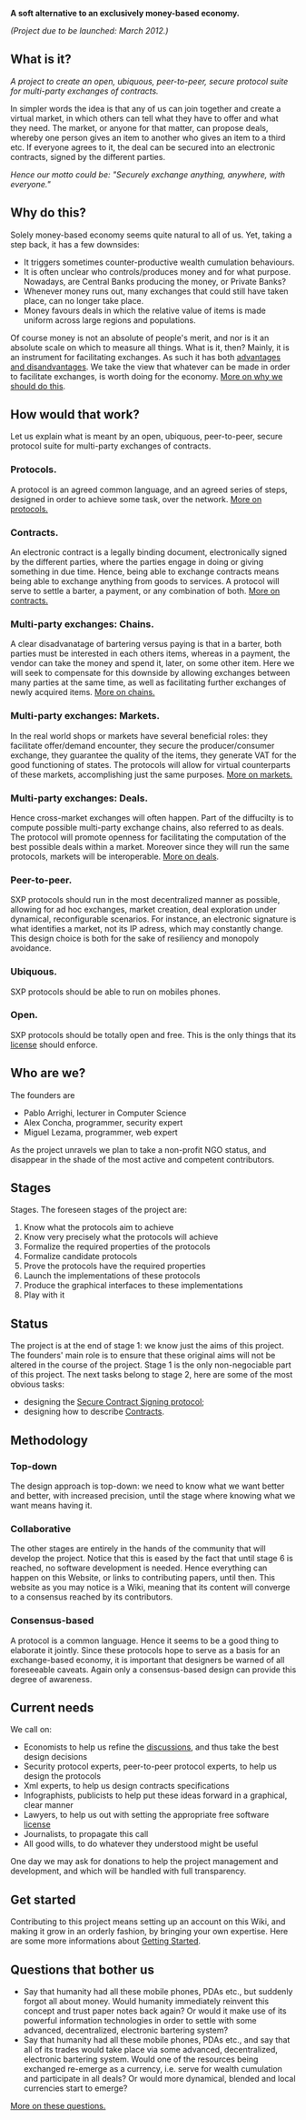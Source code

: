 '''A soft alternative to an exclusively money-based economy.'''

''(Project due to be launched: March 2012.)''

==What is it?==
''A project to create an open, ubiquous, peer-to-peer, secure protocol suite for multi-party exchanges of contracts.''

In simpler words the idea is that any of us can join together and create a virtual market, in which others can tell what they have to offer and what they need. The market, or anyone for that matter, can propose deals, whereby one person gives an item to another who gives an item to a third etc. If everyone agrees to it, the deal can be secured into an electronic contracts, signed by the different parties.

''Hence our motto could be: "Securely exchange anything, anywhere, with everyone."''

==Why do this?==
Solely money-based economy seems quite natural to all of us. Yet, taking a step back, it has a few downsides: 

* It triggers sometimes counter-productive wealth cumulation behaviours.
* It is often unclear who controls/produces money and for what purpose. Nowadays, are Central Banks producing the money, or Private Banks?
* Whenever money runs out, many exchanges that could still have taken place, can no longer take place.
* Money favours deals in which the relative value of items is made uniform across large regions and populations. 
Of course money is not an absolute of people's merit, and nor is it an absolute scale on which to measure all things. What is it, then? Mainly, it is an instrument for facilitating exchanges. As such it has both [[Exclusively Money Based Economy|advantages and disandvantages]]. We take the view that whatever can be made in order to facilitate exchanges, is worth doing for the economy. 
[[Why Do This|More on why we should do this]].

==How would that work?==
Let us explain what is meant by an open, ubiquous, peer-to-peer, secure protocol suite for multi-party exchanges of contracts.

===Protocols.===
A protocol is an agreed common language, and an agreed series of steps, designed in order to achieve some task, over the network. 
[[Protocols|More on protocols.]]

===Contracts.===
An electronic contract is a legally binding document, electronically signed by the different parties, where the parties engage in doing or giving something in due time. Hence, being able to exchange contracts means being able to exchange anything from goods to services. A protocol will serve to settle a barter, a payment, or any combination of both.  
[[Contracts|More on contracts.]]

===Multi-party exchanges: Chains.===
A clear disadvanatage of bartering versus paying is that in a barter, both parties must be interested in each others items, whereas in a payment, the vendor can take the money and spend it, later, on some other item. Here we will seek to compensate for this downside by allowing exchanges between many parties at the same time, as well as facilitating further exchanges of newly acquired items. 
[[Chains|More on chains.]]

===Multi-party exchanges: Markets.===
In the real world shops or markets have several beneficial roles: they facilitate offer/demand encounter, they secure the producer/consumer exchange, they guarantee the quality of the items, they generate VAT for the good functioning of states. The protocols will allow for virtual counterparts of these markets, accomplishing just the same purposes. 
[[Markets|More on markets.]]

===Multi-party exchanges: Deals. ===
Hence cross-market exchanges will often happen. Part of the diffucilty is to compute possible multi-party exchange chains, also referred to as deals. The protocol will promote openness for facilitating the computation of the best possible deals within a market. Moreover since they will run the same protocols, markets will be interoperable. 
[[Deals|More on deals]].

===Peer-to-peer.===
SXP protocols should run in the most decentralized manner as possible, allowing for ad hoc exchanges, market creation, deal exploration under dynamical, reconfigurable scenarios. For instance, an electronic signature is what identifies a market, not its IP adress, which may constantly change. This design choice is both for the sake of resiliency and monopoly avoidance. 

===Ubiquous.===
SXP protocols should be able to run on mobiles phones. 

===Open.===
SXP protocols should be totally open and free. This is the only things that its [[Licence|license]] should enforce.

==Who are we?==
The founders are
* Pablo Arrighi, lecturer in Computer Science
* Alex Concha, programmer, security expert
* Miguel Lezama, programmer, web expert

As the project unravels we plan to take a non-profit NGO status, and disappear in the shade of the most active and competent contributors.

==Stages==
Stages. The foreseen stages of the project are: 
# Know what the protocols aim to achieve
# Know very precisely what the protocols will achieve
# Formalize the required properties of the protocols
# Formalize candidate protocols 
# Prove the protocols have the required properties
# Launch the implementations of these protocols
# Produce the graphical interfaces to these implementations
# Play with it

==Status==
The project is at the end of stage 1: we know just the aims of this project. The founders' main role is to ensure that these original aims will not be altered in the course of the project. Stage 1 is the only non-negociable part of this project. 
The next tasks belong to stage 2, here are some of the most obvious tasks:
* designing the [[Secure Contract Signing Protocol|Secure Contract Signing protocol]];
* designing how to describe [[Contracts]].

==Methodology==

===Top-down===
The design approach is top-down: we need to know what we want better and better, with increased precision, until the stage where knowing what we want means having it.

===Collaborative=== 
The other stages are entirely in the hands of the community that will develop the project. Notice that this is eased by the fact that until stage 6 is reached, no software development is needed. Hence everything can happen on this Website, or links to contributing papers, until then. This website as you may notice is a Wiki, meaning that its content will converge to a consensus reached by its contributors. 

===Consensus-based=== 
A protocol is a common language. Hence it seems to be a good thing to elaborate it jointly. Since these protocols hope to serve as a basis for an exchange-based economy, it is important that designers be warned of all foreseeable caveats. Again only a consensus-based design can provide this degree of awareness.

==Current needs==
We call on:
* Economists to help us refine the [[Discussion Pages|discussions]], and thus take the best design decisions
* Security protocol experts, peer-to-peer protocol experts, to help us design the protocols
* Xml experts, to help us design contracts specifications
* Infographists, publicists to help put these ideas forward in a graphical, clear manner
* Lawyers, to help us out with setting the appropriate free software [[Licence|license]]
* Journalists, to propagate this call
* All good wills, to do whatever they understood might be useful
One day we may ask for donations to help the project management and development, and which will be handled with full transparency.

==Get started==
Contributing to this project means setting up an account on this Wiki, and making it grow in an orderly fashion, by bringing your own expertise. Here are some more informations about [[Getting Started]].

==Questions that bother us==
* Say that humanity had all these mobile phones, PDAs etc., but suddenly forgot all about money. Would humanity immediately reinvent this concept and trust paper notes back again? Or would it make use of its powerful information technologies in order to settle with some advanced, decentralized, electronic bartering system?
* Say that humanity had all these mobile phones, PDAs etc., and say that all of its trades would take place via some advanced, decentralized, electronic bartering system. Would one of the resources being exchanged re-emerge as a currency, i.e. serve for wealth cumulation and participate in all deals? Or would more dynamical, blended and local currencies start to emerge?
[[Questions That Bother Us|More on these questions.]]